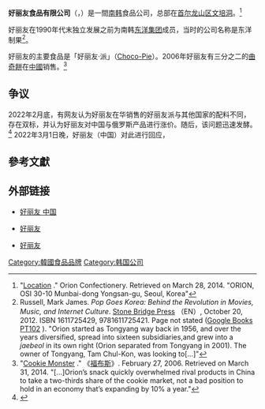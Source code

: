{{NoteTA|1=南韩=>zh-cn:韩国;南韓=>zh-cn:韩国;|2=zh-hans:曲奇饼; zh-hant:曲奇餅; zh-tw:小餅乾;}}
{{Infobox_Company}}
'''好丽友食品有限公司​'''（{{lang-ko|주식회사 오리온}}，{{lang-en|Orion Corporation}}）是一間[[大韩民国|南韩]]食品公司，总部在[[首尔|首尔]][[龙山区_(首尔)|龙山区]][[文培洞|文培洞]]。<ref>"[http://www.orionworld.com/ENG/Snak/ Location] {{Wayback|url=http://www.orionworld.com/ENG/Snak/ |date=20070310211001 }}." Orion Confectionery. Retrieved on March 28, 2014. "ORION, OSI 30-10 Munbai-dong Yongsan-gu, Seoul, Korea"</ref>

好丽友在1990年代末独立发展之前为南韩[[东洋集团|东洋集团]]成员，当时的公司名称是东洋制果<ref>Russell, Mark James. ''Pop Goes Korea: Behind the Revolution in Movies, Music, and Internet Culture''. [[Stone_Bridge_Press|Stone Bridge Press]] （EN）, October 20, 2012. ISBN 1611725429, 9781611725421. Page not stated ([[Google_Books|Google Books]] [http://books.google.com.hk/books?id=gftM5SjLwV8C&pg=PT102 PT102] {{Wayback|url=http://books.google.com.hk/books?id=gftM5SjLwV8C&pg=PT102 |date=20140331070006 }}). "Orion started as Tongyang way back in 1956, and over the years diversified, spread into sixteen subsidiaries,and grew into a ''jaebeol'' in its own right (Orion separated from Tongyang in 2001). The owner of Tongyang, Tam Chul-Kon, was looking to[...]"</ref>。

好丽友的主要食品是「好丽友·派」（[[Choco-Pie|Choco-Pie]]）。2006年好丽友有三分之二的[[曲奇|曲奇餅]]在[[中华人民共和国|中國]]销售。<ref>"[http://www.forbes.com/global/2006/0227/026A.html Cookie Monster] {{Wayback|url=http://www.forbes.com/global/2006/0227/026A.html |date=20140225224614 }}." 《[[福布斯|福布斯]]》. February 27, 2006. Retrieved on March 31, 2014. "[...]Orion’s snack quickly overwhelmed rival products in China to take a two-thirds share of the cookie market, not a bad position to hold in an economy that’s expanding by 10% a year."</ref>
==争议==

2022年2月底，有网友认为好丽友在华销售的好丽友派与其他国家的配料不同，存在双标，并认为好丽友对中国与俄罗斯产品进行涨价。随后，该问题迅速发酵。<ref>{{Cite web |url=http://m.caijing.com.cn/api/show?contentid=4843562 |title= 好丽友被指中外产品定价“双标” 回应称“价格调整周期不尽相同”|accessdate=2002-03-13  }}</ref>
2022年3月1日晚，好丽友（中国）对此进行回应，{{cquote|“一、关于价格调整好丽友食品有限公司在中国市场的产品价格近年来一直保持稳定。尽管受原辅材料价格大幅上涨影响，也只是在 2021 年 9 月对受影响较大的派品类中3个品牌的产品价格做出微调，其余品类如膨化、饼干、糖果等产品价格均保持不变,并且自 2021 年 9 月后所有产品价格未再做任何调整。好丽友集团在各国设立的公司均独立运营，不同国家受原料及人工成本上涨影响不同，因此价格调整周期亦不尽相同。近年来好丽友集团其他国家产品的价格也做过微调，但中国市场并未随之调鉴。
二、关于好丽友·派配料
为确保各国消费者吃到的好丽友·派品质如一，好丽友集团制定了全球统一的质量标准。由于不同国家产品标签标注法规及原料称调各不相同，最终体现在配料表上也会略有差异。各个国家好丽友·派涂层部分所用配料中可可粉、可可液块、奶粉、油脂（代可可脂）等，原料型号，标准完全一样，甚至部分供应商也完全相同，不存在所谓双标问题。需要特别说明的是，代可可脂与反式脂肪酸完全是两个不同的概念。基于全球统一质量标准严格管控，好丽友旗下全系列产品依照食品安全国家标准[GB5009.257-2016]对反式脂肪酸含量进行检测，结果均符合国家标准中反式脂肪为0克的营养成分标注标准。”
   |好丽友的声明函    }}

==參考文獻==
{{reflist}}

==外部链接==
* {{zh-cn icon}} [http://orion.cn/ 好丽友 中国]{{Wayback|url=http://orion.cn/ |date=20140331052839 }}
* {{ko icon}} [http://www.orionworld.com/ 好丽友]{{Wayback|url=http://www.orionworld.com/ |date=20111230122100 }}
* {{en icon}} [http://www.orionworld.com/ENG/main.asp 好丽友]{{Wayback|url=http://www.orionworld.com/ENG/main.asp |date=20131126043736 }}

{{財閥}}
[[Category:韓國食品品牌|Category:韓國食品品牌]]
[[Category:韩国公司|Category:韩国公司]]